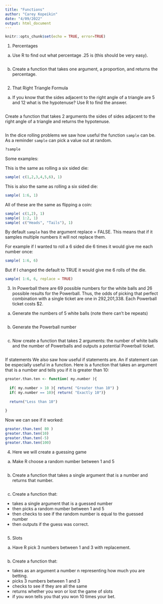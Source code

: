 ```yaml
---
title: "Functions"
author: "Carey Kopeikin"
date: "4/09/2022"
output: html_document
---
```


```r
knitr::opts_chunk$set(echo = TRUE, error=TRUE)
```


1. Percentages 

a) Use R to find out what percentage .25 is (this should be very easy).

```r

```


b) Create a function that takes one argument, a proportion, and returns the percentage.
```r

```




2. That Right Triangle Formula

a) If you know that the sides adjacent to the right angle of a triangle are 5 and 12 what is the hypotenuse? Use R to find the answer.
```r

```



Create a function that takes 2 arguments the sides of sides adjacent to the right angle of a triangle and returns the hypotenuse.
```r

```



In the dice rolling problems we saw how useful the function ```sample``` can be. As a reminder ```sample``` can pick a value out at random. 

```r
?sample
```


Some examples:

This is the same as rolling a six sided die:
```r
sample( c(1,2,3,4,5,6), 1)
```

This is also the same as rolling a six sided die:
```r
sample( 1:6, 1)
```

All of these are the same as flipping a coin:
```r
sample( c(1,2), 1)
sample( 1:2, 1)
sample( c("Heads", "Tails"), 1)
```

By default ```sample``` has the argument replace = FALSE. This means that if it samples multiple numbers it will not replace them. 

For example if I wanted to roll a 6 sided die 6 times it would give me each number once:
```r
sample( 1:6, 6)
```
 
 But if I changed the default to TRUE it would give me 6 rolls of the die. 
```r
sample( 1:6, 6, replace = TRUE)
```

 


3. In Powerball there are 69 possible numbers for the white balls and 26 possible results for the Powerball. Thus, the odds of picking that perfect combination with a single ticket are one in 292,201,338. Each Powerball ticket costs $2.

a. Generate the numbers of 5 white balls (note there can't be repeats)
```r

```

b. Generate the Powerball number
```r

```

c. Now create a function that takes 2 arguments: the number of white balls and the number of Powerballs and outputs a potential Powerball ticket.
```r

```


If statements 
We also saw how useful if statements are. An if statement can be especially useful in a function. Here is a function that takes an argument that is a number and tells you if it is greater than 10:

```r
greater.than.ten <- function( my.number ){
  
  if( my.number > 10 ){ return( "Greater than 10") }
  if( my.number == 10){ return( "Exactly 10")}
  
  return("Less than 10")
  
}
```

Now we can see if it worked:
```r
greater.than.ten( 80 )
greater.than.ten(10)
greater.than.ten(-5)
greater.than.ten(100)
```

4. Here we will create a guessing game

a. Make R choose a random number between 1 and 5
```r

```

b. Create a function that takes a single argument that is a number and returns that number.
```r

```

c. Create a function that:
-   takes a single argument that is a guessed number
-   then picks a random number between 1 and 5
-   then checks to see if the random number is equal to the guessed number
-   then outputs if the guess was correct.
```r

```




5. Slots
a. Have R pick 3 numbers between 1 and 3 with replacement.
```r

```

b. Create a function that:
-   takes as an argument a number n representing how much you are betting. 
-   picks 3 numbers between 1 and 3
-   checks to see if they are all the same
-   returns whether you won or lost the game of slots
-   if you won tells you that you won 10 times your bet.





